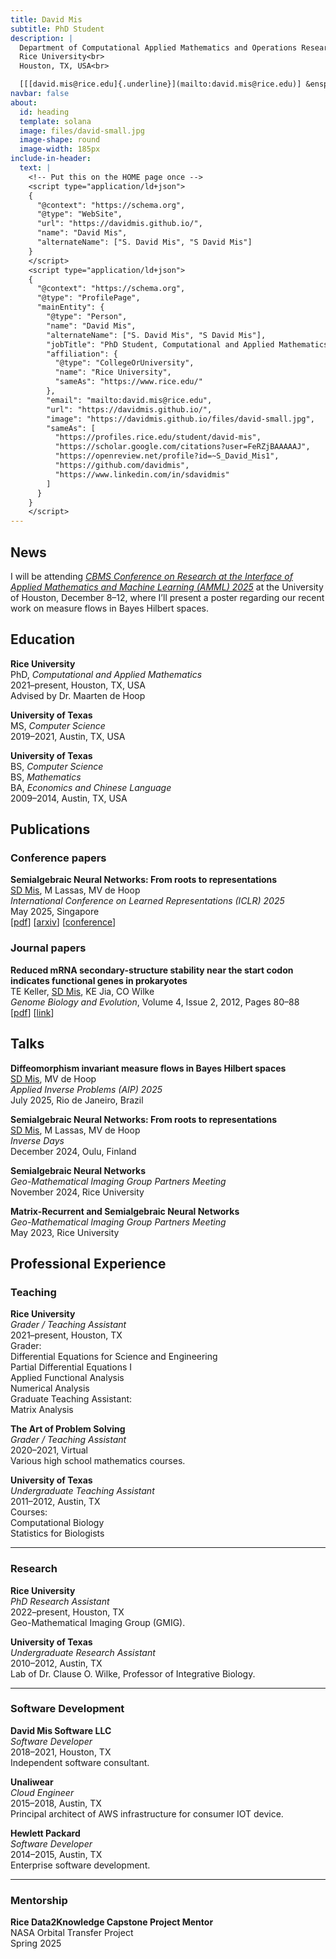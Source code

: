 ```yaml
---
title: David Mis
subtitle: PhD Student
description: | 
  Department of Computational Applied Mathematics and Operations Research<br>
  Rice University<br>
  Houston, TX, USA<br>

  [[[david.mis@rice.edu]{.underline}](mailto:david.mis@rice.edu)] &ensp; [[[CV]{.underline}](./files/DavidMis-CV.pdf)] &ensp; [[[GitHub]{.underline}](https://github.com/davidmis)] &ensp; [[[Google Scholar]{.underline}](https://scholar.google.com/citations?user=FeRZjBAAAAAJ&hl=en)]
navbar: false
about:
  id: heading
  template: solana
  image: files/david-small.jpg
  image-shape: round
  image-width: 185px
include-in-header:
  text: |
    <!-- Put this on the HOME page once -->
    <script type="application/ld+json">
    {
      "@context": "https://schema.org",
      "@type": "WebSite",
      "url": "https://davidmis.github.io/",
      "name": "David Mis",
      "alternateName": ["S. David Mis", "S David Mis"]
    }
    </script>
    <script type="application/ld+json">
    {
      "@context": "https://schema.org",
      "@type": "ProfilePage",
      "mainEntity": {
        "@type": "Person",
        "name": "David Mis",
        "alternateName": ["S. David Mis", "S David Mis"],
        "jobTitle": "PhD Student, Computational and Applied Mathematics",
        "affiliation": {
          "@type": "CollegeOrUniversity",
          "name": "Rice University",
          "sameAs": "https://www.rice.edu/"
        },
        "email": "mailto:david.mis@rice.edu",
        "url": "https://davidmis.github.io/",
        "image": "https://davidmis.github.io/files/david-small.jpg",
        "sameAs": [
          "https://profiles.rice.edu/student/david-mis",
          "https://scholar.google.com/citations?user=FeRZjBAAAAAJ",
          "https://openreview.net/profile?id=~S_David_Mis1",
          "https://github.com/davidmis",
          "https://www.linkedin.com/in/sdavidmis"
        ]
      }
    }
    </script>
---
```


:::{#heading}
:::

<!-- 
## Research interests

TODO
-->

<!-- 
I am looking forward to **Inverse Days** in Helsinki, Finland, from December 16--18, 2025, where I will be giving a talk.

I am organizing a minisymposium with [Nick Boffi](https://nmboffi.github.io/) titled *Measure flows for Inverse Problems and Machine Learning* at the **SIAM Conference on Uncertainty Quantification** to be held in Minneapolis from March 22--26, 2026. -->

::: {.content-visible when-format="html"}
## News

I will be attending [*CBMS Conference on Research at the Interface of Applied Mathematics and Machine Learning (AMML) 2025*](https://www.math.uh.edu/cbms-amml/) at the University of Houston, December 8--12, where I'll present a poster regarding our recent work on measure flows in Bayes Hilbert spaces.
:::

## Education

**Rice University**  
PhD, *Computational and Applied Mathematics*  
2021--present, Houston, TX, USA  
Advised by Dr. Maarten de Hoop

**University of Texas**   
MS, *Computer Science*  
2019--2021, Austin, TX, USA

**University of Texas**   
BS, *Computer Science*  
BS, *Mathematics*  
BA, *Economics and Chinese Language*    
2009--2014, Austin, TX, USA

## Publications

<!-- ### Preprints -->

<!-- --- -->

### Conference papers

**Semialgebraic Neural Networks: From roots to representations**  
[SD Mis]{.underline}, M Lassas, MV de Hoop  
*International Conference on Learned Representations (ICLR) 2025*  
May 2025, Singapore  
[[pdf](https://www.arxiv.org/pdf/2501.01564)]
[[arxiv](https://www.arxiv.org/abs/2501.01564)]
[[conference](https://iclr.cc/virtual/2025/poster/27662)]


### Journal papers

**Reduced mRNA secondary-structure stability near the start codon indicates functional genes in prokaryotes**  
TE Keller, [SD Mis]{.underline}, KE Jia, CO Wilke  
*Genome Biology and Evolution*, Volume 4, Issue 2, 2012, Pages 80–88  
[[pdf](https://academic.oup.com/gbe/article-pdf/4/2/80/17915831/evr129.pdf)]
[[link](https://academic.oup.com/gbe/article/4/2/80/555289)]

<!--### Theses

**Semialgebraic Neural Networks: From roots to representations**  
[SD Mis]{.underline}  
Master's thesis  
[[pdf](TODO)] 
[[link](TODO)]   -->

## Talks

**Diffeomorphism invariant measure flows in Bayes Hilbert spaces**  
[SD Mis]{.underline}, MV de Hoop  
*Applied Inverse Problems (AIP) 2025*  
July 2025, Rio de Janeiro, Brazil  

**Semialgebraic Neural Networks: From roots to representations**  
[SD Mis]{.underline}, M Lassas, MV de Hoop  
*Inverse Days*  
December 2024, Oulu, Finland

**Semialgebraic Neural Networks**  
*Geo-Mathematical Imaging Group Partners Meeting*  
November 2024, Rice University

**Matrix-Recurrent and Semialgebraic Neural Networks**  
*Geo-Mathematical Imaging Group Partners Meeting*  
May 2023, Rice University

## Professional Experience

### Teaching

**Rice University**  
*Grader / Teaching Assistant*  
2021--present, Houston, TX  
Grader:  
    [Differential Equations for Science and Engineering]{.lst}  
    [Partial Differential Equations I]{.lst}   
    [Applied Functional Analysis]{.lst}  
    [Numerical Analysis]{.lst}  
Graduate Teaching Assistant:  
    [Matrix Analysis]{.lst}

**The Art of Problem Solving**  
*Grader / Teaching Assistant*  
2020--2021, Virtual  
Various high school mathematics courses.

**University of Texas**  
*Undergraduate Teaching Assistant*  
2011--2012, Austin, TX  
Courses:  
    [Computational Biology]{.lst}  
    [Statistics for Biologists]{.lst} 

---

### Research

**Rice University**  
*PhD Research Assistant*  
2022--present, Houston, TX  
Geo-Mathematical Imaging Group (GMIG).

**University of Texas**  
*Undergraduate Research Assistant*  
2010--2012, Austin, TX  
Lab of Dr. Clause O. Wilke, Professor of Integrative Biology.

---

### Software Development

**David Mis Software LLC**  
*Software Developer*  
2018--2021, Houston, TX  
Independent software consultant. 

**Unaliwear**  
*Cloud Engineer*  
2015--2018, Austin, TX  
Principal architect of AWS infrastructure for consumer IOT device.

**Hewlett Packard**  
*Software Developer*  
2014--2015, Austin, TX  
Enterprise software development.

---

### Mentorship

**Rice Data2Knowledge Capstone Project Mentor**  
NASA Orbital Transfer Project  
Spring 2025